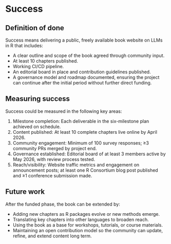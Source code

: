 # Success

## Definition of done

Success means delivering a public, freely available book website on LLMs in R that includes:

- A clear outline and scope of the book agreed through community input.
- At least 10 chapters published.
- Working CI/CD pipeline.
- An editorial board in place and contribution guidelines published.
- A governance model and roadmap documented, ensuring the project can continue after the initial period without further direct funding.

## Measuring success

Success could be measured in the following key areas:

1. Milestone completion: Each deliverable in the six-milestone plan achieved on schedule.
2. Content published: At least 10 complete chapters live online by April 2026.
3. Community engagement: Minimum of 100 survey responses; ≥3 community PRs merged by project end.
4. Governance established: Editorial board of at least 3 members active by May 2026, with review process tested.
5. Reach/visibility: Website traffic metrics and engagement on announcement posts; at least one R Consortium blog post published and ≥1 conference submission made.

## Future work

After the funded phase, the book can be extended by:

- Adding new chapters as R packages evolve or new methods emerge.
- Translating key chapters into other languages to broaden reach.
- Using the book as a base for workshops, tutorials, or course materials.
- Maintaining an open contribution model so the community can update, refine, and extend content long term.